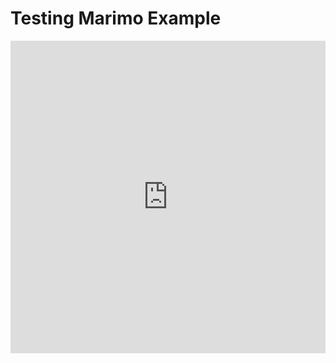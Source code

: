 # Testing Marimo Example

<iframe 
    src="https://marimo.app/@/github.com/huggingface/course/blob/marimo-experiment/marimo/grpo_length.py?embed=true&chrome=false&mode=read"
    title="Marimo Notebook"
    width="100%"
    height="500px"
    frameBorder="0"
    allow="clipboard-write"
></iframe>